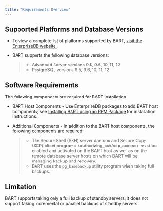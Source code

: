 ```yaml
---
title: "Requirements Overview"
---
```


<div id="requirements_overview" class="registered_link"></div>


## Supported Platforms and Database Versions

  - To view a complete list of platforms supported by BART, [visit the EnterpriseDB website.](https://www.enterprisedb.com/services-support/edb-supported-products-and-platforms)

  - BART supports the following database versions:
    
    >   - Advanced Server versions 9.5, 9.6, 10, 11, 12
    >   - PostgreSQL versions 9.5, 9.6, 10, 11, 12

## Software Requirements

The following components are required for BART installation.





  - BART Host Components - Use EnterpriseDB packages to add BART host components; see [Installing BART using an RPM Package](#installing_bart_using_an_rpm_package) for installation instructions.

  - Additional Components - In addition to the BART host components, the following components are required:
    
    >   - The <span class="title-ref">Secure Shell (SSH) server daemon and Secure Copy (SCP) client programs \<authorizing_ssh/scp_access\></span> must be enabled and activated on the BART host as well as on the remote database server hosts on which BART will be managing backup and recovery.
    >   - BART uses the `pg_basebackup` utility program when taking full backups.

## Limitation

BART supports taking only a full backup of standby servers; it does not support taking incremental or parallel backups of standby servers.

